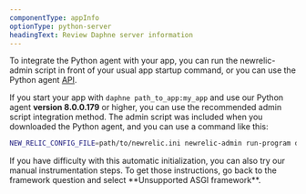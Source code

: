 ```yaml
---
componentType: appInfo
optionType: python-server
headingText: Review Daphne server information
---
```


To integrate the Python agent with your app, you can run the newrelic-admin script in front of your usual app startup command, or you can use the Python agent [API](/docs/apm/agents/python-agent/python-agent-api/guide-using-python-agent-api/).

If you start your app with `daphne path_to_app:my_app` and use our Python agent **version 8.0.0.179** or higher, you can use the recommended admin script integration method. The admin script was included when you downloaded the Python agent, and you can use a command like this:

```sh
NEW_RELIC_CONFIG_FILE=path/to/newrelic.ini newrelic-admin run-program daphne path_to_app:my_app
```

<Callout variant="tip">
  If you have difficulty with this automatic initialization, you can also try our manual instrumentation steps. To get those instructions, go back to the framework question and select **Unsupported ASGI framework**.
</Callout>

